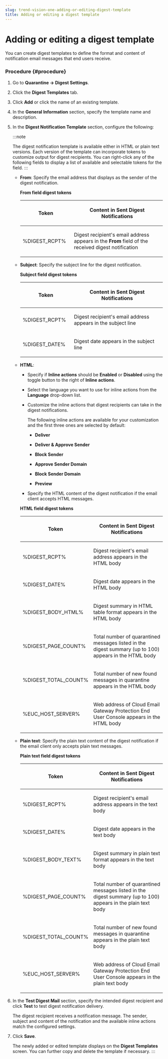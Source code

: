 ```yaml
---
slug: trend-vision-one-adding-or-editing-digest-template
title: Adding or editing a digest template
---
```

# Adding or editing a digest template

You can create digest templates to define the format and content of notification email messages that end users receive.

### Procedure {#procedure}

1.  Go to **Quarantine → Digest Settings**.

2.  Click the **Digest Templates** tab.

3.  Click **Add** or click the name of an existing template.

4.  In the **General Information** section, specify the template name and description.

5.  In the **Digest Notification Template** section, configure the following:

    :::note

    The digest notification template is available either in HTML or plain text versions. Each version of the template can incorporate tokens to customize output for digest recipients. You can right-click any of the following fields to display a list of available and selectable tokens for the field.
    :::

    - **From**: Specify the email address that displays as the sender of the digest notification.

      ****From** field digest tokens**

      <table>
      <colgroup>
      <col style="width: 36%" />
      <col style="width: 64%" />
      </colgroup>
      <thead>
      <tr>
      <th><p>Token</p></th>
      <th><p>Content in Sent Digest Notifications</p></th>
      </tr>
      </thead>
      <tbody>
      <tr>
      <td><p>%DIGEST_RCPT%</p></td>
      <td><p>Digest recipient's email address appears in the <strong>From</strong> field of the received digest notification</p></td>
      </tr>
      </tbody>
      </table>

    - **Subject**: Specify the subject line for the digest notification.

      ****Subject** field digest tokens**

      <table>
      <colgroup>
      <col style="width: 36%" />
      <col style="width: 64%" />
      </colgroup>
      <thead>
      <tr>
      <th><p>Token</p></th>
      <th><p>Content in Sent Digest Notifications</p></th>
      </tr>
      </thead>
      <tbody>
      <tr>
      <td><p>%DIGEST_RCPT%</p></td>
      <td><p>Digest recipient's email address appears in the subject line</p></td>
      </tr>
      <tr>
      <td><p>%DIGEST_DATE%</p></td>
      <td><p>Digest date appears in the subject line</p></td>
      </tr>
      </tbody>
      </table>

    - **HTML**:

      - Specify if **Inline actions** should be **Enabled** or **Disabled** using the toggle button to the right of **Inline actions**.

      - Select the language you want to use for inline actions from the **Language** drop-down list.

      - Customize the inline actions that digest recipients can take in the digest notifications.

        The following inline actions are available for your customization and the first three ones are selected by default:

        - **Deliver**

        - **Deliver & Approve Sender**

        - **Block Sender**

        - **Approve Sender Domain**

        - **Block Sender Domain**

        - **Preview**

      - Specify the HTML content of the digest notification if the email client accepts HTML messages.

      ****HTML** field digest tokens**

      <table>
      <colgroup>
      <col style="width: 36%" />
      <col style="width: 64%" />
      </colgroup>
      <thead>
      <tr>
      <th><p>Token</p></th>
      <th><p>Content in Sent Digest Notifications</p></th>
      </tr>
      </thead>
      <tbody>
      <tr>
      <td><p>%DIGEST_RCPT%</p></td>
      <td><p>Digest recipient's email address appears in the HTML body</p></td>
      </tr>
      <tr>
      <td><p>%DIGEST_DATE%</p></td>
      <td><p>Digest date appears in the HTML body</p></td>
      </tr>
      <tr>
      <td><p>%DIGEST_BODY_HTML%</p></td>
      <td><p>Digest summary in HTML table format appears in the HTML body</p></td>
      </tr>
      <tr>
      <td><p>%DIGEST_PAGE_COUNT%</p></td>
      <td><p>Total number of quarantined messages listed in the digest summary (up to 100) appears in the HTML body</p></td>
      </tr>
      <tr>
      <td><p>%DIGEST_TOTAL_COUNT%</p></td>
      <td><p>Total number of new found messages in quarantine appears in the HTML body</p></td>
      </tr>
      <tr>
      <td><p>%EUC_HOST_SERVER%</p></td>
      <td><p>Web address of Cloud Email Gateway Protection End User Console appears in the HTML body</p></td>
      </tr>
      </tbody>
      </table>

    - **Plain text**: Specify the plain text content of the digest notification if the email client only accepts plain text messages.

      ****Plain text** field digest tokens**

      <table>
      <colgroup>
      <col style="width: 36%" />
      <col style="width: 64%" />
      </colgroup>
      <thead>
      <tr>
      <th><p>Token</p></th>
      <th><p>Content in Sent Digest Notifications</p></th>
      </tr>
      </thead>
      <tbody>
      <tr>
      <td><p>%DIGEST_RCPT%</p></td>
      <td><p>Digest recipient's email address appears in the text body</p></td>
      </tr>
      <tr>
      <td><p>%DIGEST_DATE%</p></td>
      <td><p>Digest date appears in the text body</p></td>
      </tr>
      <tr>
      <td><p>%DIGEST_BODY_TEXT%</p></td>
      <td><p>Digest summary in plain text format appears in the text body</p></td>
      </tr>
      <tr>
      <td><p>%DIGEST_PAGE_COUNT%</p></td>
      <td><p>Total number of quarantined messages listed in the digest summary (up to 100) appears in the plain text body</p></td>
      </tr>
      <tr>
      <td><p>%DIGEST_TOTAL_COUNT%</p></td>
      <td><p>Total number of new found messages in quarantine appears in the plain text body</p></td>
      </tr>
      <tr>
      <td><p>%EUC_HOST_SERVER%</p></td>
      <td><p>Web address of Cloud Email Gateway Protection End User Console appears in the plain text body</p></td>
      </tr>
      </tbody>
      </table>

6.  In the **Test Digest Mail** section, specify the intended digest recipient and click **Test** to test digest notification delivery.

    The digest recipient receives a notification message. The sender, subject and content of the notification and the available inline actions match the configured settings.

7.  Click **Save**.

    The newly added or edited template displays on the **Digest Templates** screen. You can further copy and delete the template if necessary.
:::
